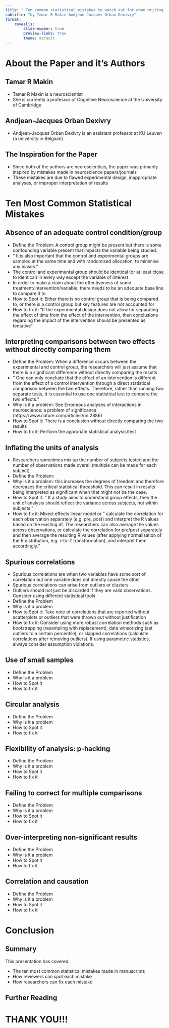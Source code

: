 ```yaml
---
title: " Ten common statistical mistakes to watch out for when writing or reviewing a manuscript"
subtitle: "by Tamar R Makin Andjean-Jacques Orban Dexivry"
format:
    revealjs:
        slide-number: true
        preview-links: true
        theme: default
---
```


#  About the Paper and it's Authors

##  Tamar R Makin

- Tamar R Makin is a neuroscientist
- She is currently a professor of Cognitive Neuroscience at the University of Cambridge

## Andjean-Jacques Orban Dexivry

- Andjean-Jacques Orban Dexivry is an assistant professor at KU Leuven (a university in Belgium)

## The Inspiration for the Paper

- Since both of the authors are neuroscientists, the paper was primarily inspired by mistakes made in neuroscience papers/journals
- These mistakes are due to flawed experimental design, inappropriate analyses, or improper interpretation of results

# Ten Most Common Statistical Mistakes 

## Absence of an adequate control condition/group

- Define the Problem: A control group might be present but there is some confounding variable present that impacts the variable being studied.
- " It is also important that the control and experimental groups are sampled at the same time and with randomised allocation, to minimise any biases."
- The control and experimental group should be identical (or at least close to identical) in every way except the variable of interest
- In order to make a claim about the effectiveness of some treatment/intervention/variable, there needs to be an adequate base line to 
compare it to
- How to Spot it: Either there is no control group that is being compared to, or there is a control group but key features are not accounted for
- How to fix it: "If the experimental design does not allow for separating the effect of time from the effect of the intervention, then conclusions regarding the
 impact of the intervention should be presented as tentative"

##  Interpreting comparisons between two effects without directly comparing them

- Define the Problem: When a difference occurs between the experimental and control group, the researchers will just assume that there is a significant difference without directly comparing the results
- " One can only conclude that the effect of an intervention is different from the effect of a control intervention through a direct statistical comparison between the two effects. Therefore, rather than running two separate tests, it is essential to use one statistical test to compare the two effects."
- Why is it a problem: See Erroneous analyses of interactions in neuroscience: a problem of significance (https://www.nature.com/articles/nn.2886)
- How to Spot it: There is a conclusion without directly comparing the two results
- How to fix it: Perform the approriate statistical analysis/test

##  Inflating the units of analysis

- Researchers sometimes mix up the number of subjects tested and the number of observations made overall (multiple can be made for each subject)
- Define the Problem: 
- Why is it a problem: this increases the degrees of freedom and therefore decreases the critical statistical threashold. This can result in results being interpreted as significant when that might not be the case. 
- How to Spot it: " If a study aims to understand group effects, then the unit of analysis should reflect the variance across subjects, not 
within subjects."
- How to fix it: Mixed-effects linear model or " calculate the correlation for each observation separately (e.g. pre, post) and
 interpret the R values based on the existing df. The researchers can also average the values across observations, or calculate the correlation
 for pre/post separately and then average the resulting R values (after applying normalisation of the R distribution, e.g. r-to-Z transformation),
 and interpret them accordingly."

## Spurious correlations

- Spurious correlations are when two variables have some sort of correlation but one variable does not directly cause the other
- Spurious correlations can arise from outliers or clusters
- Outliers should not just be discarded if they are valid observations. Consider using different statistical tools
- Define the Problem
- Why is it a problem
- How to Spot it: Take note of correlations that are reported without scatterplots or outliers that were thrown out without justification
- How to fix it: Consider using more robust correlation methods such as bootstrapping (resampling with replacement), data winsorizing (set outliers to a certain percentile), or skipped correlations (calculate correlations after removing outliers). If using parametric statistics, always consider assumption violations.

## Use of small samples

- Define the Problem
- Why is it a problem
- How to Spot it
- How to fix it


##   Circular analysis

- Define the Problem
- Why is it a problem
- How to Spot it
- How to fix it

## Flexibility of analysis: p-hacking

- Define the Problem
- Why is it a problem
- How to Spot it
- How to fix it


## Failing to correct for multiple comparisons

- Define the Problem
- Why is it a problem
- How to Spot it
- How to fix it

## Over-interpreting non-significant results

- Define the Problem
- Why is it a problem
- How to Spot it
- How to fix it

## Correlation and causation

- Define the Problem
- Why is it a problem
- How to Spot it
- How to fix it

# Conclusion

## Summary

This presentation has covered:

- The ten most common statistical mistakes made in manuscripts
- How reviewers can spot each mistake
- How researchers can fix each mistake

## Further Reading



# THANK YOU!!!